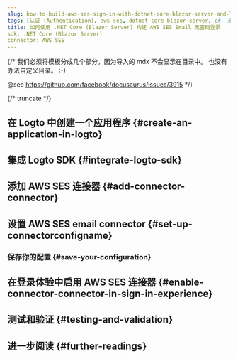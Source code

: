 ```yaml
---
slug: how-to-build-aws-ses-sign-in-with-dotnet-core-blazor-server-and-logto
tags: [认证 (Authentication), aws-ses, dotnet-core-blazor-server, c#, 无密码登录, 登录, 登录]
title: 如何使用 .NET Core (Blazor Server) 构建 AWS SES Email 无密码登录
sdk: .NET Core (Blazor Server)
connector: AWS SES
---
```


{/*
  我们必须将模板分成几个部分，因为导入的 mdx 不会显示在目录中。
  也没有办法自定义目录。 :-)

  @see https://github.com/facebook/docusaurus/issues/3915
*/}



{/* truncate */}

<Intro connector={connector} sdk=".NET Core (Blazor Server)" link="https://learn.microsoft.com/en-us/aspnet/core/blazor/hosting-models?view=aspnetcore-9.0#blazor-server" />

## 在 Logto 中创建一个应用程序 \{#create-an-application-in-logto}

<CreateApplication type="传统网页" framework=".Net Core (Blazor Server)" />

## 集成 Logto SDK \{#integrate-logto-sdk}

<IntegrateSdk />

## 添加 AWS SES 连接器 \{#add-connector-connector}

<AddPasswordlessConnector
  connector={connector}
  connectorType="Email"
  passwordlessSignUpIdentifier="Email address"
/>

## 设置 AWS SES email connector \{#set-up-connectorconfigname}

<ConnectorGuide />

### 保存你的配置 \{#save-your-configuration}

<SaveYourConfiguration connector={connector} />

## 在登录体验中启用 AWS SES 连接器 \{#enable-connector-connector-in-sign-in-experience}

<EnablePasswordlessConnector
  connectorType="Email"
  passwordlessSignUpIdentifier="Email address"
/>

## 测试和验证 \{#testing-and-validation}

<TestingAndValidation connector={connector} sdk=".NET Core (Blazor Server)" />

## 进一步阅读 \{#further-readings}

<FurtherReadings />
